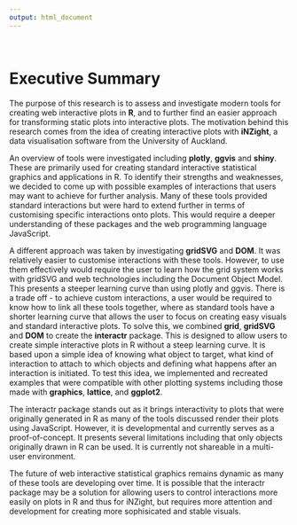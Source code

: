 ```yaml
---
output: html_document
---
```


<br>

# Executive Summary{-}

The purpose of this research is to assess and investigate modern tools for creating web interactive plots in **R**, and to further find an easier approach for transforming static plots into interactive plots. The motivation behind this research comes from the idea of creating interactive plots with **iNZight**, a data visualisation software from the University of Auckland.

An overview of tools were investigated including **plotly**, **ggvis** and **shiny**. These are primarily used for creating standard interactive statistical graphics and applications in R. To identify their strengths and weaknesses, we decided to come up with possible examples of interactions that users may want to achieve for further analysis. Many of these tools provided standard interactions but were hard to extend further in terms of customising specific interactions onto plots. This would require a deeper understanding of these packages and the web programming language JavaScript.

A different approach was taken by investigating **gridSVG** and **DOM**. It was relatively easier to customise interactions with these tools. However, to use them effectively would require the user to learn how the grid system works with gridSVG and web technologies including the Document Object Model. This presents a steeper learning curve than using plotly and ggvis. There is a trade off - to achieve custom interactions, a user would be required to know how to link all these tools together, where as standard tools have a shorter learning curve that allows the user to focus on creating easy visuals and standard interactive plots. To solve this, we combined **grid**, **gridSVG** and **DOM** to create the **interactr** package. This is designed to allow users to create simple interactive plots in R without a steep learning curve. It is based upon a simple idea of knowing what object to target, what kind of interaction to attach to which objects and defining what happens after an interaction is initiated. To test this idea, we implemented and recreated examples that were compatible with other plotting systems including those made with **graphics**, **lattice**, and **ggplot2**.

The interactr package stands out as it brings interactivity to plots that were originally generated in R as many of the tools discussed render their plots using JavaScript. However, it is developmental and currently serves as a proof-of-concept. It presents several limitations including that only objects originally drawn in R can be used. It is currently not shareable in a multi-user environment.

The future of web interactive statistical graphics remains dynamic as many of these tools are developing over time. It is possible that the interactr package may be a solution for allowing users to control interactions more easily on plots in R and thus for iNZight, but requires more attention and development for creating more sophisicated and stable visuals.
